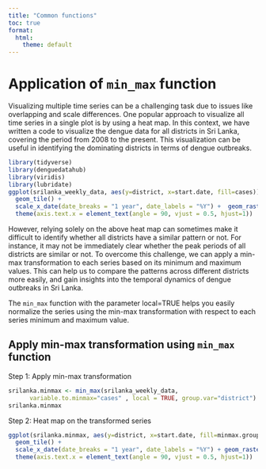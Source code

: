 ```yaml
---
title: "Common functions"
toc: true
format:
  html:
    theme: default
---
```


<!-- Google tag (gtag.js) -->
<script async src="https://www.googletagmanager.com/gtag/js?id=G-MMF7S9CQZW"></script>
<script>
  window.dataLayer = window.dataLayer || [];
  function gtag(){dataLayer.push(arguments);}
  gtag('js', new Date());

  gtag('config', 'G-MMF7S9CQZW');
</script>

# Application of `min_max` function

Visualizing multiple time series can be a challenging task due to issues like overlapping and scale differences. One popular approach to visualize all time series in a single plot is by using a heat map. In this context, we have written a code to visualize the dengue data for all districts in Sri Lanka, covering the period from 2008 to the present. This visualization can be useful in identifying the dominating districts in terms of dengue outbreaks.



```r
library(tidyverse)
library(denguedatahub)
library(viridis)
library(lubridate)
ggplot(srilanka_weekly_data, aes(y=district, x=start.date, fill=cases)) + 
  geom_tile() + 
  scale_x_date(date_breaks = "1 year", date_labels = "%Y") +  geom_raster() +scale_fill_viridis_c() + ylab("District") + 
  theme(axis.text.x = element_text(angle = 90, vjust = 0.5, hjust=1)) 

```


However, relying solely on the above heat map can sometimes make it difficult to identify whether all districts have a similar pattern or not. For instance, it may not be immediately clear whether the peak periods of all districts are similar or not. To overcome this challenge, we can apply a min-max transformation to each series based on its minimum and maximum values. This can help us to compare the patterns across different districts more easily, and gain insights into the temporal dynamics of dengue outbreaks in Sri Lanka.

The `min_max` function with the parameter local=TRUE helps you easily normalize the series using the min-max transformation with respect to each series minimum and maximum value.

## Apply min-max transformation using `min_max` function

Step 1: Apply min-max transformation

```r
srilanka.minmax <- min_max(srilanka_weekly_data, 
      variable.to.minmax="cases" , local = TRUE, group.var="district")
srilanka.minmax
```

Step 2: Heat map on the transformed series

```r
ggplot(srilanka.minmax, aes(y=district, x=start.date, fill=minmax.group)) + 
  geom_tile() + 
  scale_x_date(date_breaks = "1 year", date_labels = "%Y") + geom_raster() +scale_fill_viridis_c() + ylab("Year") + 
  theme(axis.text.x = element_text(angle = 90, vjust = 0.5, hjust=1))
```


